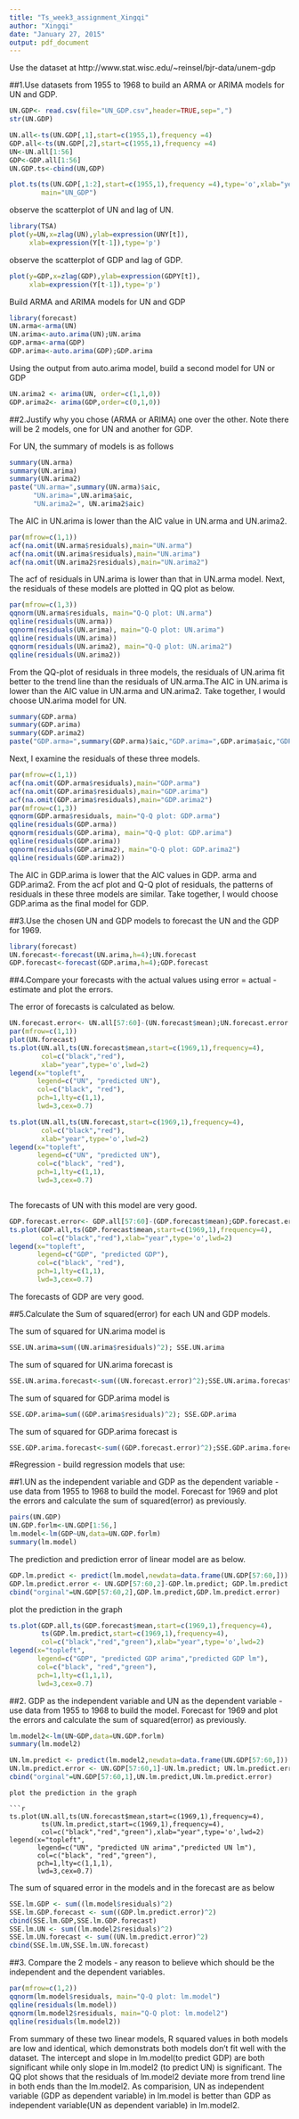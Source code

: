 ```yaml
---
title: "Ts_week3_assignment_Xingqi"
author: "Xingqi"
date: "January 27, 2015"
output: pdf_document
---
```


Use the dataset at http://www.stat.wisc.edu/~reinsel/bjr-data/unem-gdp

##1.Use datasets from 1955 to 1968 to build an ARMA or ARIMA models for UN and GDP.

```r
UN.GDP<- read.csv(file="UN_GDP.csv",header=TRUE,sep=",")
str(UN.GDP)
```

```r

UN.all<-ts(UN.GDP[,1],start=c(1955,1),frequency =4)
GDP.all<-ts(UN.GDP[,2],start=c(1955,1),frequency =4)
UN<-UN.all[1:56]
GDP<-GDP.all[1:56]
UN.GDP.ts<-cbind(UN,GDP)
```


```r
plot.ts(ts(UN.GDP[,1:2],start=c(1955,1),frequency =4),type='o',xlab="year",
        main="UN_GDP")
```

observe the scatterplot of UN and lag of UN.

```r
library(TSA)
plot(y=UN,x=zlag(UN),ylab=expression(UNY[t]),
     xlab=expression(Y[t-1]),type='p')
```

observe the scatterplot of GDP and lag of GDP.

```r
plot(y=GDP,x=zlag(GDP),ylab=expression(GDPY[t]),
     xlab=expression(Y[t-1]),type='p')

```

Build ARMA and ARIMA models for UN and GDP

```r
library(forecast)
UN.arma<-arma(UN)
UN.arima<-auto.arima(UN);UN.arima
GDP.arma<-arma(GDP)
GDP.arima<-auto.arima(GDP);GDP.arima
```

Using the output from auto.arima model, build a second model for UN or GDP

```r
UN.arima2 <- arima(UN, order=c(1,1,0))
GDP.arima2<- arima(GDP,order=c(0,1,0))
```


##2.Justify why you chose (ARMA or ARIMA) one over the other.  Note there will be 2 models, one for UN and another for GDP.

For UN, the summary of models is as follows

```r
summary(UN.arma)
summary(UN.arima)
summary(UN.arima2)
paste("UN.arma=",summary(UN.arma)$aic,
      "UN.arima=",UN.arima$aic, 
      "UN.arima2=", UN.arima2$aic)
```


The AIC in UN.arima is lower than the AIC value in UN.arma and UN.arima2. 


```r
par(mfrow=c(1,1))
acf(na.omit(UN.arma$residuals),main="UN.arma")
acf(na.omit(UN.arima$residuals),main="UN.arima")
acf(na.omit(UN.arima2$residuals),main="UN.arima2")
```

The acf of residuals in UN.arima is lower than that in UN.arma model. Next, the residuals of these models are plotted in QQ plot as below.


```r
par(mfrow=c(1,3))
qqnorm(UN.arma$residuals, main="Q-Q plot: UN.arma")
qqline(residuals(UN.arma))
qqnorm(residuals(UN.arima), main="Q-Q plot: UN.arima")
qqline(residuals(UN.arima))
qqnorm(residuals(UN.arima2), main="Q-Q plot: UN.arima2")
qqline(residuals(UN.arima2))
```

From the QQ-plot of residuals in three models, the residuals of UN.arima fit better to the trend line than the residuals of UN.arma.The AIC in UN.arima is lower than the AIC value in UN.arma and UN.arima2. Take together, I would choose UN.arima model for UN.

```r
summary(GDP.arma)
summary(GDP.arima)
summary(GDP.arima2)
paste("GDP.arma=",summary(GDP.arma)$aic,"GDP.arima=",GDP.arima$aic,"GDP.arima2=",GDP.arima2$aic)
```

Next, I examine the residuals of these three models.

```r
par(mfrow=c(1,1))
acf(na.omit(GDP.arma$residuals),main="GDP.arma")
acf(na.omit(GDP.arima$residuals),main="GDP.arima")
acf(na.omit(GDP.arima$residuals),main="GDP.arima2")
par(mfrow=c(1,3))
qqnorm(GDP.arma$residuals, main="Q-Q plot: GDP.arma")
qqline(residuals(GDP.arma))
qqnorm(residuals(GDP.arima), main="Q-Q plot: GDP.arima")
qqline(residuals(GDP.arima))
qqnorm(residuals(GDP.arima2), main="Q-Q plot: GDP.arima2")
qqline(residuals(GDP.arima2))
```

The AIC in GDP.arima is lower that the AIC values in GDP. arma and GDP.arima2. From the acf plot and Q-Q plot of residuals, the patterns of residuals in these three models are similar. Take together, I would choose GDP.arima as the final model for GDP.

##3.Use the chosen UN and GDP models to forecast the UN and the GDP for 1969.

```r
library(forecast)
UN.forecast<-forecast(UN.arima,h=4);UN.forecast
GDP.forecast<-forecast(GDP.arima,h=4);GDP.forecast
```


##4.Compare your forecasts with the actual values using error = actual - estimate and plot the errors.

The error of forecasts is calculated as below.

```r
UN.forecast.error<- UN.all[57:60]-(UN.forecast$mean);UN.forecast.error
par(mfrow=c(1,1))
plot(UN.forecast)
ts.plot(UN.all,ts(UN.forecast$mean,start=c(1969,1),frequency=4),
        col=c("black","red"),
        xlab="year",type='o',lwd=2)
legend(x="topleft",
       legend=c("UN", "predicted UN"),
       col=c("black", "red"),
       pch=1,lty=c(1,1),
       lwd=3,cex=0.7)
```

```r
ts.plot(UN.all,ts(UN.forecast,start=c(1969,1),frequency=4),
        col=c("black","red"),
        xlab="year",type='o',lwd=2)
legend(x="topleft",
       legend=c("UN", "predicted UN"),
       col=c("black", "red"),
       pch=1,lty=c(1,1),
       lwd=3,cex=0.7)
```

```r

```

The forecasts of UN with this model are very good.

```r
GDP.forecast.error<- GDP.all[57:60]-(GDP.forecast$mean);GDP.forecast.error
ts.plot(GDP.all,ts(GDP.forecast$mean,start=c(1969,1),frequency=4),
        col=c("black","red"),xlab="year",type='o',lwd=2)
legend(x="topleft",
       legend=c("GDP", "predicted GDP"),
       col=c("black", "red"),
       pch=1,lty=c(1,1),
       lwd=3,cex=0.7)
```

The forecasts of GDP are very good.

##5.Calculate the Sum of squared(error) for each UN and GDP models.

The sum of squared for UN.arima model is

```r
SSE.UN.arima=sum((UN.arima$residuals)^2); SSE.UN.arima
```

The sum of squared for UN.arima forecast is

```r
SSE.UN.arima.forecast<-sum((UN.forecast.error)^2);SSE.UN.arima.forecast
```


The sum of squared for GDP.arima model is

```r
SSE.GDP.arima=sum((GDP.arima$residuals)^2); SSE.GDP.arima
```


The sum of squared for GDP.arima forecast is

```r
SSE.GDP.arima.forecast<-sum((GDP.forecast.error)^2);SSE.GDP.arima.forecast
```


#Regression - build regression models that use:

##1.UN as the independent variable and GDP as the dependent variable - use data from 1955 to 1968 to build the model. Forecast for 1969 and plot the errors and calculate the sum of squared(error) as previously.

```r
pairs(UN.GDP)
UN.GDP.forlm<-UN.GDP[1:56,]
lm.model<-lm(GDP~UN,data=UN.GDP.forlm)
summary(lm.model)
```


The prediction and prediction error of linear model are as below.

```r
GDP.lm.predict <- predict(lm.model,newdata=data.frame(UN.GDP[57:60,]))
GDP.lm.predict.error <- UN.GDP[57:60,2]-GDP.lm.predict; GDP.lm.predict.error
cbind("orginal"=UN.GDP[57:60,2],GDP.lm.predict,GDP.lm.predict.error)
```

plot the prediction in the graph

```r
ts.plot(GDP.all,ts(GDP.forecast$mean,start=c(1969,1),frequency=4),
        ts(GDP.lm.predict,start=c(1969,1),frequency=4),
        col=c("black","red","green"),xlab="year",type='o',lwd=2)
legend(x="topleft",
       legend=c("GDP", "predicted GDP arima","predicted GDP lm"),
       col=c("black", "red","green"),
       pch=1,lty=c(1,1,1),
       lwd=3,cex=0.7)
```


##2. GDP as the independent variable and UN as the dependent variable - use data from 1955 to 1968 to build the model. Forecast for 1969 and plot the errors and calculate the sum of squared(error) as previously.

```r
lm.model2<-lm(UN~GDP,data=UN.GDP.forlm)
summary(lm.model2)
```


```r
UN.lm.predict <- predict(lm.model2,newdata=data.frame(UN.GDP[57:60,]))
UN.lm.predict.error <- UN.GDP[57:60,1]-UN.lm.predict; UN.lm.predict.error
cbind("orginal"=UN.GDP[57:60,1],UN.lm.predict,UN.lm.predict.error)
```
```
plot the prediction in the graph

```r
ts.plot(UN.all,ts(UN.forecast$mean,start=c(1969,1),frequency=4),
        ts(UN.lm.predict,start=c(1969,1),frequency=4),
        col=c("black","red","green"),xlab="year",type='o',lwd=2)
legend(x="topleft",
       legend=c("UN", "predicted UN arima","predicted UN lm"),
       col=c("black", "red","green"),
       pch=1,lty=c(1,1,1),
       lwd=3,cex=0.7)
```

The sum of squared error in the models and in the forecast are as below


```r
SSE.lm.GDP <- sum((lm.model$residuals)^2)
SSE.lm.GDP.forecast <- sum((GDP.lm.predict.error)^2)
cbind(SSE.lm.GDP,SSE.lm.GDP.forecast)
SSE.lm.UN <- sum((lm.model2$residuals)^2)
SSE.lm.UN.forecast <- sum((UN.lm.predict.error)^2)
cbind(SSE.lm.UN,SSE.lm.UN.forecast)
```


##3. Compare the 2 models - any reason to believe which should be the independent and the dependent variables.

```r
par(mfrow=c(1,2))
qqnorm(lm.model$residuals, main="Q-Q plot: lm.model")
qqline(residuals(lm.model))
qqnorm(lm.model2$residuals, main="Q-Q plot: lm.model2")
qqline(residuals(lm.model2))
```


From summary of these two linear models, R squared values in both models are low and identical, which demonstrats both models don't fit well with the dataset. The intercept and slope in lm.model(to predict GDP) are both significant while only slope in lm.model2 (to predict UN) is significant. The QQ plot shows that the residuals of lm.model2 deviate more from trend line in both ends than the lm.model2. As comparision, UN as independent variable (GDP as dependent variable) in lm.model is better than GDP as independent variable(UN as dependent variable) in lm.model2. 
